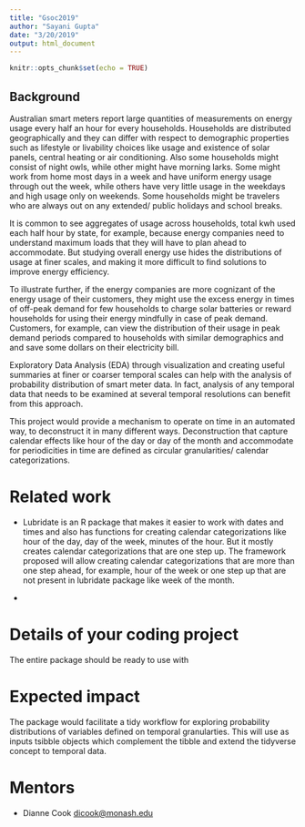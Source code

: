 ```yaml
---
title: "Gsoc2019"
author: "Sayani Gupta"
date: "3/20/2019"
output: html_document
---
```


  ```r
knitr::opts_chunk$set(echo = TRUE)
```

## Background

Australian smart meters report large quantities of measurements on energy usage every half an hour for every households. Households are distributed geographically and they can differ with respect to demographic properties such as lifestyle or livability choices like usage and existence of solar panels, central heating or air conditioning. Also some households might consist of night owls, while other might have morning larks. Some might work from home most days in a week and have uniform energy usage through out the week, while others have very little usage in the weekdays and high usage only on weekends. Some households might be travelers who are always out on any extended/ public holidays and school breaks.


It is common to see aggregates of usage across households, total kwh used each half hour by state, for example, because energy companies need to understand maximum loads that they will have to plan ahead to accommodate. But studying overall energy use hides the distributions of usage at finer scales, and making it more difficult to find solutions to improve energy efficiency.

To illustrate further, if the energy companies are more cognizant of the energy usage of their customers, they might use the excess energy in times of off-peak demand for few households to charge solar batteries or reward households for using their energy mindfully in case of peak demand. Customers, for example, can view the distribution of their usage in peak demand periods compared to households with similar demographics and and save some dollars on their electricity bill. 
 

Exploratory Data Analysis (EDA) through visualization and creating useful summaries at finer or coarser temporal scales can help with the analysis of probability distribution of smart meter data. In fact,  analysis of any temporal data that needs to be examined at several temporal resolutions can benefit from this approach.


This project would provide a mechanism to operate on time in an automated way, to deconstruct it in many different ways. Deconstruction that capture calendar effects like hour of the day or day of the month and accommodate for periodicities in time are defined as circular granularities/ calendar categorizations. 


# Related work

- Lubridate is an R package that makes it easier to work with dates and times and also has functions for creating calendar categorizations like hour of the day, day of the week, minutes of the hour. But it mostly creates calendar categorizations that are one step up. The framework proposed will allow creating calendar categorizations that are more than one step ahead, for example,  hour of the week or one step up that are not present in lubridate package like week of the month.


- 


# Details of your coding project

The entire package should be ready to use with 


# Expected impact

The package would facilitate a tidy workflow for exploring probability distributions of variables defined on temporal granularties. This will use as inputs tsibble objects which complement the tibble and extend the tidyverse concept to temporal data.

# Mentors

- Dianne Cook <dicook@monash.edu> 
  
  
  
  
  
  